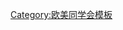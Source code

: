 {{Navbox
| name   = 欧美同学会第二届理事会
| title  = [[欧美同学会]]第二届理事会
| above  = 1991年4月－1995年6月
| bodyclass = hlist
| group1 = 名誉会长
| list1  = 
* [[伍修权]]
* [[严济慈]]
* [[孫越崎]]
* [[宋健|宋　健]]
* [[陈岱孙]]
* [[陈翰笙]]
* [[周培源|{{Box|周培源}}]]
* [[费孝通]]
* [[钱伟长]]
* [[程思远]]
* [[雷洁琼]]
* [[熊向晖]]
| group2 = 名誉副会长
| list2  = 
* [[马俊如]]
* [[王迺|王　迺]]
* [[王淦昌]]
* [[李强 (1905年)|李　强]]
* [[李文宜]]
* [[吴作人]]
* [[汪德昭]]
* [[杨放之]]
* [[赵访熊]]
* [[张淑义|{{Box|张淑义}}]]
* [[施嘉炀]]
* [[柴泽民]]
* [[唐明照]]
* [[傅学文|{{Box|傅学文}}]]
* [[冰心|谢冰心]]
| group3 = 海外名誉会长
| list3  = 
* [[丁肇中]]
* [[任之恭]]
* [[李政道]]
* [[李远哲]]
* [[陈省身]]
* [[杨振宁]]
* [[林同炎]]
* [[林家翘]]
* [[顾毓琇]]
| group4 = 海外名誉副会长
| list4  = 
* [[杨小燕]]
* [[金永祚]]
* [[潘毓刚]]
| group5 = 海外名誉理事
| list5  = 
* [[周传钧]]
* [[严彬|严　彬]]
* [[石毓彬]]
| group6 = 会长
| list6  = [[卢嘉锡]]
| group7 = 常务副会长
| list7  = 
* [[张维 (力学家)|张　维]]
* [[鲜恒|鲜　恒]]
* [[梅祖彦]]
* [[胡立生]]
* [[马纪龙]]
| group8 = 副会长
| list8  = 
* [[马纪龙]]
* [[王洲|王　洲]]
* [[王运丰]]
* [[丛林|丛　林]]
* [[吴祖强]]
* [[严东生]]
* [[张维 (力学家)|张　维]]
* [[张钦楠]]
* [[张素我]]
* [[罗琬华]]
* [[陈章良]]
* [[胡立生]]
* [[高景德]]
* [[梅祖彦]]
* [[彭培根]]
* [[鲜恒|鲜　恒]]
| group9 = 秘书长
| list9  = [[梅祖彦]]（兼）
| group10 = 顾问
| list10  = 
* [[吴凡吾]]
* [[宋多经]]
| below  = 标注：{{Box|任内逝世}}
}}<noinclude>
{{collapsible option}}
[[Category:欧美同学会模板]]
</noinclude>